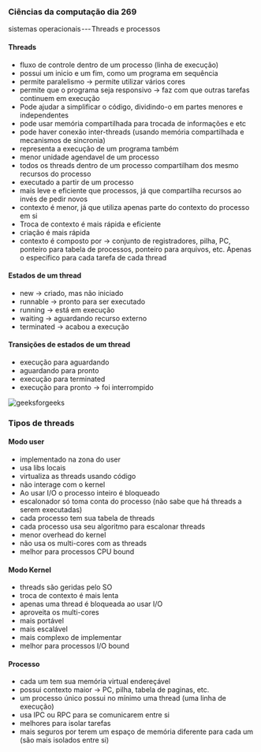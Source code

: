 




### Ciências da computação dia 269

sistemas operacionais --- Threads e processos

#### Threads

-   fluxo de controle dentro de um processo (linha de execução)
-   possui um inicio e um fim, como um programa em sequência
-   permite paralelismo → permite utilizar vários cores
-   permite que o programa seja responsivo → faz com que outras tarefas
    continuem em execução
-   Pode ajudar a simplificar o código, dividindo-o em partes menores e
    independentes
-   pode usar memória compartilhada para trocada de informações e etc
-   pode haver conexão inter-threads (usando memória compartilhada e
    mecanismos de sincronia)
-   representa a execução de um programa também
-   menor unidade agendavel de um processo
-   todos os threads dentro de um processo compartilham dos mesmo
    recursos do processo
-   executado a partir de um processo
-   mais leve e eficiente que processos, já que compartilha recursos ao
    invés de pedir novos
-   contexto é menor, já que utiliza apenas parte do contexto do
    processo em si
-   Troca de contexto é mais rápida e eficiente
-   criação é mais rápida
-   contexto é composto por → conjunto de registradores, pilha, PC,
    ponteiro para tabela de processos, ponteiro para arquivos, etc.
    Apenas o especifico para cada tarefa de cada thread

#### Estados de um thread

-   new → criado, mas não iniciado
-   runnable → pronto para ser executado
-   running → está em execução
-   waiting → aguardando recurso externo
-   terminated → acabou a execução

#### Transições de estados de um thread

-   execução para aguardando
-   aguardando para pronto
-   execução para terminated
-   execução para pronto → foi interrompido

![[geeksforgeeks](https://www.geeksforgeeks.org/lifecycle-and-states-of-a-thread-in-java/)](https://cdn-images-1.medium.com/max/800/0*P6j5Ngg9O-jgT-7t.png)

### Tipos de threads

#### Modo user

-   implementado na zona do user
-   usa libs locais
-   virtualiza as threads usando código
-   não interage com o kernel
-   Ao usar I/O o processo inteiro é bloqueado
-   escalonador só toma conta do processo (não sabe que há threads a
    serem executadas)
-   cada processo tem sua tabela de threads
-   cada processo usa seu algoritmo para escalonar threads
-   menor overhead do kernel
-   não usa os multi-cores com as threads
-   melhor para processos CPU bound

#### Modo Kernel

-   threads são geridas pelo SO
-   troca de contexto é mais lenta
-   apenas uma thread é bloqueada ao usar I/O
-   aproveita os multi-cores
-   mais portável
-   mais escalável
-   mais complexo de implementar
-   melhor para processos I/O bound








#### Processo

-   cada um tem sua memória virtual endereçável
-   possui contexto maior → PC, pilha, tabela de paginas, etc.
-   um processo único possui no mínimo uma thread (uma linha de
    execução)
-   usa IPC ou RPC para se comunicarem entre si
-   melhores para isolar tarefas
-   mais seguros por terem um espaço de memória diferente para cada um
    (são mais isolados entre si)


